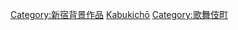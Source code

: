[[Category:新宿背景作品|Category:新宿背景作品]]
[[Category:東京各地域背景作品|Kabukichō]]
[[Category:歌舞伎町|Category:歌舞伎町]]